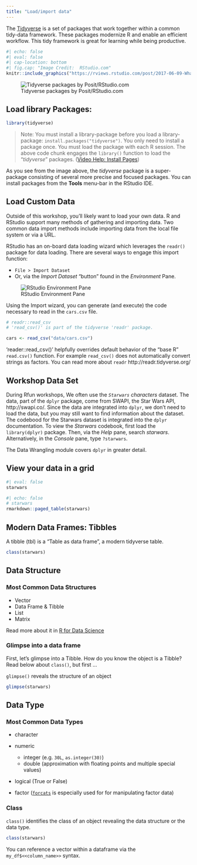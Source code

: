 ```yaml
---
title: "Load/import data"
---
```


The [Tidyverse](https://tidyveres.org) is a set of packages that work together within a common tidy-data framework. These packages modernize R and enable an efficient workflow. This tidy framework is great for learning while being productive.

```r
#| echo: false
#| eval: false
#| cap-location: bottom
#| fig.cap: "Image Credit:  RStudio.com"
knitr::include_graphics("https://rviews.rstudio.com/post/2017-06-09-What-is-the-tidyverse_files/tidyverse1.png")

```

::: {layout="[60,-40]"}
![Tidyverse packages by Posit/RStudio.com](https://rviews.rstudio.com/post/2017-06-09-What-is-the-tidyverse_files/tidyverse1.png)
:::

<!-- Image Credit: https://rviews.rstudio.com/post/2017-06-09-What-is-the-tidyverse_files/tidyverse1.png -->

## Load library Packages:

```r
library(tidyverse)
```

> Note: You must install a library-package before you load a library-package: `install.packages("tidyverse")`. You only need to install a package once. You must load the package with each R session. The above code chunk engages the `library()` function to load the "*tidyverse*" packages. ([Video Help: Install Pages](https://tutorials.shinyapps.io/00-setup/#section-install-packages))

As you see from the image above, the *tidyverse* package is a super-package consisting of several more precise and focused packages. You can install packages from the **Tools** menu-bar in the RStudio IDE.

## Load Custom Data

Outside of this workshop, you'll likely want to load your own data. R and RStudio support many methods of gathering and importing data. Two common data import methods include importing data from the local file system or via a URL.

RStudio has an on-board data loading wizard which leverages the `readr()` package for data loading. There are several ways to engage this import function:

-   `File > Import Dataset`
-   Or, via the *Import Dataset* "button" found in the *Environment* Pane.

![RStudio Environment Pane](images/import_data.png "Environment Pane")

Using the Import wizard, you can generate (and execute) the code necessary to read in the `cars.csv` file.

```r
# readr::read_csv
# 'read_csv()' is part of the tidyverse 'readr' package.  

cars <- read_csv("data/cars.csv")
```

'reader::read_csv()' helpfully overrides default behavior of the "base R" `read.csv()` function. For example `read_csv()` does not automatically convert strings as factors. You can read more about `readr` http://readr.tidyverse.org/

## Workshop Data Set

During Rfun workshops, We often use the *`Starwars` characters* dataset. The data, part of the `dplyr` package, come from SWAPI, the Star Wars API, http://swapi.co/. Since the data are integrated into `dplyr`, we don't need to load the data, but you may still want to find information about the dataset. The codebood for the Starwars dataset is integrated into the `dplyr` documentation. To view the *Starwars* codebook, first load the `library(dplyr)` package. Then, via the *Help* pane, search *starwars*. Alternatively, in the *Console* pane, type `?starwars`.

The Data Wrangling module covers `dplyr` in greater detail.

## View your data in a grid

```r
#| eval: false
starwars
```

```r
#| echo: false
# starwars
rmarkdown::paged_table(starwars)
```

## Modern Data Frames: Tibbles

A tibble (tbl) is a "Table as data frame", a modern tidyverse table.

```r
class(starwars) 
```

## Data Structure

### Most Common Data Structures

-   Vector
-   Data Frame & Tibble
-   List
-   Matrix

Read more about it in [R for Data Science](https://r4ds.had.co.nz/vectors.html)

### Glimpse into a data frame

First, let's glimpse into a Tibble. How do you know the object is a Tibble? Read below about `class()`, but first ...

`glimpse()` reveals the structure of an object

```r
glimpse(starwars)
```

## Data Type

### Most Common Data Types

-   character

-   numeric

    -   integer (e.g. `30L`, `as.integer(30)`)
    -   double (approximation with floating points and multiple special values)

-   logical (True or False)

-   factor ([`forcats`](https://forcats.tidyverse.org/) is especially used for for manipulating factor data)

### Class

`class()` identifies the class of an object revealing the data structure or the data type.

```r
class(starwars)
```

You can reference a vector within a dataframe via the `my_df$<<column_name>>` syntax.
